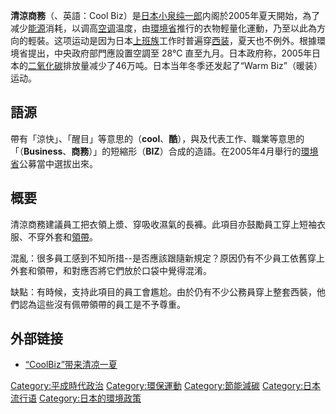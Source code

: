 {{unreferenced|time=2019-04-12T06:52:13+00:00}}
'''清涼商務'''（{{lang-ja|クール・ビズ}}、英語：Cool Biz）是[[日本|日本]][[小泉纯一郎|小泉纯一郎]]内阁於2005年夏天開始，為了减少[[能源|能源]]消耗，以调高[[空调|空调]]温度，由[[環境省|環境省]]推行的衣物輕量化運動，乃至以此為方向的輕裝。这项运动是因为日本[[上班族|上班族]]工作时普遍穿[[西装|西装]]，夏天也不例外。根據環境省提出，中央政府部門應設置空調至 28°C 直至九月。日本政府称，2005年日本的[[二氧化碳|二氧化碳]]排放量减少了46万吨。日本当年冬季还发起了“Warm Biz”（暖装）运动。

== 語源 ==
帶有「涼快」、「醒目」等意思的'''{{lang|ja|クール}}'''（'''cool'''、'''酷'''），與及代表工作、職業等意思的「'''{{lang|ja|ビジネス}}'''（'''Business'''、'''商務'''）」的短縮形'''{{lang|ja|ビズ}}'''（'''BIZ'''）合成的造語。在2005年4月舉行的[[環境省|環境省]]公募當中選拔出來。

== 概要 ==
清涼商務建議員工把衣領上漿、穿吸收濕氣的長褲。此項目亦鼓勵員工穿上短袖衣服、不穿外套和[[領帶|領帶]]。

混亂：很多員工感到不知所措--是否應該跟隨新規定？原因仍有不少員工依舊穿上外套和領帶，和對應否將它們放於口袋中覺得混淆。

缺點：有時候，支持此項目的員工會尷尬。由於仍有不少公務員穿上整套西裝，他們認為這些沒有佩帶領帶的員工是不予尊重。

==外部链接==
* [https://web.archive.org/web/20160304113433/http://old.jfdaily.com/gb/node2/node17/node38/node87517/node87530/userobject1ai1366700.html “CoolBiz”带来清凉一夏]

[[Category:平成時代政治|Category:平成時代政治]]
[[Category:環保運動|Category:環保運動]]
[[Category:節能減碳|Category:節能減碳]]
[[Category:日本流行语|Category:日本流行语]]
[[Category:日本的環境政策|Category:日本的環境政策]]